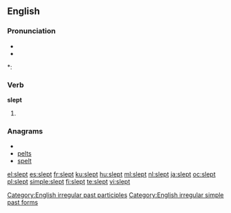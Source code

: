 ==English==

===Pronunciation===
* {{IPA|/slɛpt/}}
* {{audio|en-us-slept.ogg|Audio (US)}}

*: {{rhymes|ɛpt}}

===Verb===
'''slept'''

# {{past of|[[sleep]]}}

===Anagrams===
* {{alphagram|elpst}}
* [[pelts#English|pelts]]
* [[spelt#English|spelt]]

[[Category:English irregular past participles]]
[[Category:English irregular simple past forms]]

[[el:slept]]
[[es:slept]]
[[fr:slept]]
[[ku:slept]]
[[hu:slept]]
[[ml:slept]]
[[nl:slept]]
[[ja:slept]]
[[oc:slept]]
[[pl:slept]]
[[simple:slept]]
[[fi:slept]]
[[te:slept]]
[[vi:slept]]